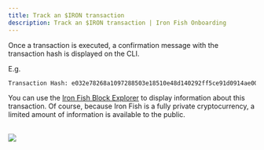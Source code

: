 ```yaml
---
title: Track an $IRON transaction
description: Track an $IRON transaction | Iron Fish Onboarding
---
```


Once a transaction is executed, a confirmation message with the transaction hash is displayed on the CLI.

E.g.

```sh
Transaction Hash: e032e78268a1097288503e18510e48d140292ff5ce91d0914ae00f733ad8d166
```

You can use the [Iron Fish Block Explorer](https://explorer.ironfish.network/) to display information about this transaction. Of course, because Iron Fish is a fully private cryptocurrency, a limited amount of information is available to the public.

<br />

<Img src="/images/docs/transactionDetailPage.png" />
